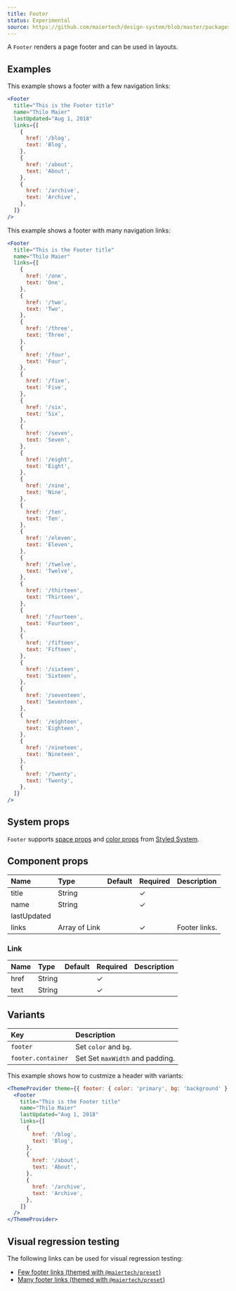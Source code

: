 ```yaml
---
title: Footer
status: Experimental
source: https://github.com/maiertech/design-system/blob/master/packages/components/src/footer.js
---
```


A `Footer` renders a page footer and can be used in layouts.

## Examples

This example shows a footer with a few navigation links:

```jsx live
<Footer
  title="This is the Footer title"
  name="Thilo Maier"
  lastUpdated="Aug 1, 2018"
  links={[
    {
      href: '/blog',
      text: 'Blog',
    },
    {
      href: '/about',
      text: 'About',
    },
    {
      href: '/archive',
      text: 'Archive',
    },
  ]}
/>
```

This example shows a footer with many navigation links:

```jsx live
<Footer
  title="This is the Footer title"
  name="Thilo Maier"
  links={[
    {
      href: '/one',
      text: 'One',
    },
    {
      href: '/two',
      text: 'Two',
    },
    {
      href: '/three',
      text: 'Three',
    },
    {
      href: '/four',
      text: 'Four',
    },
    {
      href: '/five',
      text: 'Five',
    },
    {
      href: '/six',
      text: 'Six',
    },
    {
      href: '/seven',
      text: 'Seven',
    },
    {
      href: '/eight',
      text: 'Eight',
    },
    {
      href: '/nine',
      text: 'Nine',
    },
    {
      href: '/ten',
      text: 'Ten',
    },
    {
      href: '/eleven',
      text: 'Eleven',
    },
    {
      href: '/twelve',
      text: 'Twelve',
    },
    {
      href: '/thirteen',
      text: 'Thirteen',
    },
    {
      href: '/fourteen',
      text: 'Fourteen',
    },
    {
      href: '/fifteen',
      text: 'Fifteen',
    },
    {
      href: '/sixteen',
      text: 'Sixteen',
    },
    {
      href: '/seventeen',
      text: 'Seventeen',
    },
    {
      href: '/eighteen',
      text: 'Eighteen',
    },
    {
      href: '/nineteen',
      text: 'Nineteen',
    },
    {
      href: '/twenty',
      text: 'Twenty',
    },
  ]}
/>
```

## System props

`Footer` supports [space props](https://styled-system.com/api#space) and
[color props](https://styled-system.com/api#color) from
[Styled System](https://styled-system.com/).

## Component props

| Name        | Type          | Default | Required | Description   |
| :---------- | :------------ | :------ | :------- | :------------ |
| title       | String        |         | ✓        |               |
| name        | String        |         | ✓        |               |
| lastUpdated |               |         |          |               |
| links       | Array of Link |         | ✓        | Footer links. |

### Link

| Name | Type   | Default | Required | Description |
| :--- | :----- | :------ | :------- | ----------- |
| href | String |         | ✓        |             |
| text | String |         | ✓        |             |

## Variants

| Key                | Description                     |
| :----------------- | :------------------------------ |
| `footer`           | Set `color` and `bg`.           |
| `footer.container` | Set Set `maxWidth` and padding. |

This example shows how to custmize a header with variants:

```jsx live
<ThemeProvider theme={{ footer: { color: 'primary', bg: 'background' } }}>
  <Footer
    title="This is the Footer title"
    name="Thilo Maier"
    lastUpdated="Aug 1, 2018"
    links={[
      {
        href: '/blog',
        text: 'Blog',
      },
      {
        href: '/about',
        text: 'About',
      },
      {
        href: '/archive',
        text: 'Archive',
      },
    ]}
  />
</ThemeProvider>
```

## Visual regression testing

The following links can be used for visual regression testing:

- [Few footer links (themed with `@maiertech/preset`)](/footer/few-footer-links)
- [Many footer links (themed with `@maiertech/preset`)](/footer/many-footer-links)
